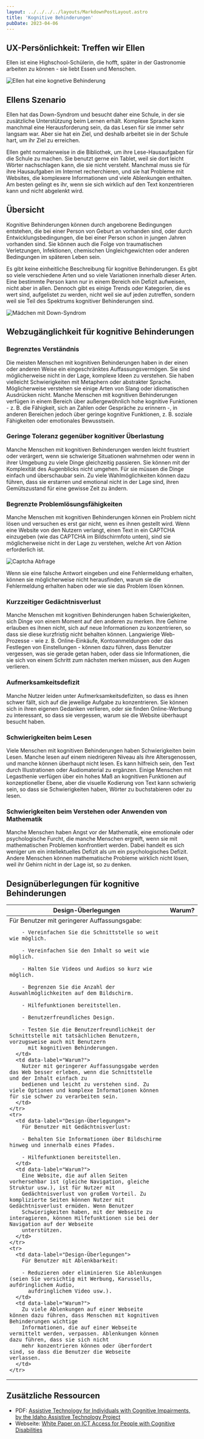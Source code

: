```yaml
---
layout: ../../../../layouts/MarkdownPostLayout.astro
title: 'Kognitive Behinderungen'
pubDate: 2023-04-06
---
```



## UX-Persönlichkeit: Treffen wir Ellen

Ellen ist eine Highschool-Schülerin, die hofft, später in der Gastronomie arbeiten zu können - sie liebt Essen und Menschen.

![Ellen hat eine kognetive Behinderung](/images/personas/persona-cognitive-down-syndrome.jpg)

## Ellens Szenario

Ellen hat das Down-Syndrom und besucht daher eine Schule, in der sie zusätzliche Unterstützung beim Lernen erhält. Komplexe Sprache kann manchmal eine Herausforderung sein, da das Lesen für sie immer sehr langsam war. Aber sie hat ein Ziel, und deshalb arbeitet sie in der Schule hart, um ihr Ziel zu erreichen.

Ellen geht normalerweise in die Bibliothek, um ihre Lese-Hausaufgaben für die Schule zu machen. Sie benutzt gerne ein Tablet, weil
sie dort leicht Wörter nachschlagen kann, die sie nicht versteht. Manchmal muss sie für ihre Hausaufgaben im Internet recherchieren,
und sie hat Probleme mit Websites, die komplexere Informationen und viele Ablenkungen enthalten. Am besten gelingt es ihr, wenn sie
sich wirklich auf den Text konzentrieren kann und nicht abgelenkt wird.

## Übersicht

Kognitive Behinderungen können durch angeborene Bedingungen entstehen, die bei einer Person von Geburt an vorhanden sind, oder
durch Entwicklungsbedingungen, die bei einer Person schon in jungen Jahren vorhanden sind. Sie können auch die Folge von
traumatischen Verletzungen, Infektionen, chemischen Ungleichgewichten oder anderen Bedingungen im späteren Leben sein.

Es gibt keine einheitliche Beschreibung für kognitive Behinderungen. Es gibt so viele verschiedene Arten und so viele Variationen
innerhalb dieser Arten. Eine bestimmte Person kann nur in einem Bereich ein Defizit aufweisen, nicht aber in allen. Dennoch gibt
es einige Trends oder Kategorien, die es wert sind, aufgelistet zu werden, nicht weil sie auf jeden zutreffen, sondern weil sie
Teil des Spektrums kognitiver Behinderungen sind.

![Mädchen mit Down-Syndrom](/images/kognetive-behinderungen/down-syndrome-700.jpg)

## Webzugänglichkeit für kognitive Behinderungen

### Begrenztes Verständnis

Die meisten Menschen mit kognitiven Behinderungen haben in der einen oder anderen Weise ein eingeschränktes Auffassungsvermögen.
Sie sind möglicherweise nicht in der Lage, komplexe Ideen zu verstehen. Sie haben vielleicht Schwierigkeiten mit Metaphern oder
abstrakter Sprache. Möglicherweise verstehen sie einige Arten von Slang oder idiomatischen Ausdrücken nicht. Manche Menschen mit
kognitiven Behinderungen verfügen in einem Bereich über außergewöhnlich hohe kognitive Funktionen - z. B. die Fähigkeit, sich an
Zahlen oder Gespräche zu erinnern -, in anderen Bereichen jedoch über geringe kognitive Funktionen, z. B. soziale Fähigkeiten oder
emotionales Bewusstsein.

### Geringe Toleranz gegenüber kognitiver Überlastung

Manche Menschen mit kognitiven Behinderungen werden leicht frustriert oder verärgert, wenn sie schwierige Situationen wahrnehmen
oder wenn in ihrer Umgebung zu viele Dinge gleichzeitig passieren. Sie können mit der Komplexität des Augenblicks nicht umgehen.
Für sie müssen die Dinge einfach und überschaubar sein. Zu viele Wahlmöglichkeiten können dazu führen, dass sie erstarren und
emotional nicht in der Lage sind, ihren Gemütszustand für eine gewisse Zeit zu ändern.

### Begrenzte Problemlösungsfähigkeiten

Manche Menschen mit kognitiven Behinderungen können ein Problem nicht lösen und versuchen es erst gar nicht, wenn es ihnen
gestellt wird. Wenn eine Website von den Nutzern verlangt, einen Text in ein CAPTCHA einzugeben (wie das CAPTCHA im Bildschirmfoto
unten), sind sie möglicherweise nicht in der Lage zu verstehen, welche Art von Aktion erforderlich ist.

![Captcha Abfrage](/images/kognetive-behinderungen/captcha.jpg)

Wenn sie eine falsche Antwort eingeben und eine Fehlermeldung erhalten, können sie möglicherweise nicht herausfinden,
warum sie die Fehlermeldung erhalten haben oder wie sie das Problem lösen können.

### Kurzzeitiger Gedächtnisverlust

Manche Menschen mit kognitiven Behinderungen haben Schwierigkeiten, sich Dinge von einem Moment auf den anderen zu merken.
Ihre Gehirne erlauben es ihnen nicht, sich auf neue Informationen zu konzentrieren, so dass sie diese kurzfristig nicht behalten
können. Langwierige Web-Prozesse - wie z. B. Online-Einkäufe, Kontoanmeldungen oder das Festlegen von Einstellungen - können
dazu führen, dass Benutzer vergessen, was sie gerade getan haben, oder dass sie Informationen, die sie sich von einem Schritt
zum nächsten merken müssen, aus den Augen verlieren.

### Aufmerksamkeitsdefizit

Manche Nutzer leiden unter Aufmerksamkeitsdefiziten, so dass es ihnen schwer fällt, sich auf die jeweilige Aufgabe zu konzentrieren.
Sie können sich in ihren eigenen Gedanken verlieren, oder sie finden Online-Werbung zu interessant, so dass sie vergessen, warum
sie die Website überhaupt besucht haben.

### Schwierigkeiten beim Lesen

Viele Menschen mit kognitiven Behinderungen haben Schwierigkeiten beim Lesen. Manche lesen auf einem niedrigeren Niveau als ihre
Altersgenossen, und manche können überhaupt nicht lesen. Es kann hilfreich sein, den Text durch Illustrationen oder Audiomaterial
zu ergänzen. Einige Menschen mit Legasthenie verfügen über ein hohes Maß an kognitiven Funktionen auf konzeptioneller Ebene,
aber die visuelle Kodierung von Text kann schwierig sein, so dass sie Schwierigkeiten haben, Wörter zu buchstabieren oder zu lesen.

### Schwierigkeiten beim Verstehen oder Anwenden von Mathematik

Manche Menschen haben Angst vor der Mathematik, eine emotionale oder psychologische Furcht, die manche Menschen ergreift,
wenn sie mit mathematischen Problemen konfrontiert werden. Dabei handelt es sich weniger um ein intellektuelles Defizit als
um ein psychologisches Defizit. Andere Menschen können mathematische Probleme wirklich nicht lösen, weil ihr Gehirn nicht in
der Lage ist, so zu denken.

## Designüberlegungen für kognitive Behinderungen

<table>
  <thead>
    <tr>
      <th>Design-Überlegungen</th>
      <th>Warum?</th>
    </tr>
  </thead>
  <tbody>
    <tr>
      <td data-label="Design-Überlegungen">
        Für Benutzer mit geringerer Auffassungsgabe:

        - Vereinfachen Sie die Schnittstelle so weit wie möglich.

        - Vereinfachen Sie den Inhalt so weit wie möglich.

        - Halten Sie Videos und Audios so kurz wie möglich.

        - Begrenzen Sie die Anzahl der Auswahlmöglichkeiten auf dem Bildschirm.

        - Hilfefunktionen bereitstellen.

        - Benutzerfreundliches Design.

        - Testen Sie die Benutzerfreundlichkeit der Schnittstelle mit tatsächlichen Benutzern, vorzugsweise auch mit Benutzern
          mit kognitiven Behinderungen.
      </td>
      <td data-label="Warum?">
        Nutzer mit geringerer Auffassungsgabe werden das Web besser erleben, wenn die Schnittstelle und der Inhalt einfach zu
        bedienen und leicht zu verstehen sind. Zu viele Optionen und komplexe Informationen können für sie schwer zu verarbeiten sein.
      </td>
    </tr>
    <tr>
      <td data-label="Design-Überlegungen">
        Für Benutzer mit Gedächtnisverlust:

        - Behalten Sie Informationen über Bildschirme hinweg und innerhalb eines Pfades.

        - Hilfefunktionen bereitstellen.
      </td>
      <td data-label="Warum?">
        Eine Website, die auf allen Seiten vorhersehbar ist (gleiche Navigation, gleiche Struktur usw.), ist für Nutzer mit
        Gedächtnisverlust von großem Vorteil. Zu komplizierte Seiten können Nutzer mit Gedächtnisverlust ermüden. Wenn Benutzer
        Schwierigkeiten haben, mit der Webseite zu interagieren, können Hilfefunktionen sie bei der Navigation auf der Webseite
        unterstützen.
      </td>
    </tr>
    <tr>
      <td data-label="Design-Überlegungen">
        Für Benutzer mit Ablenkbarkeit:

        - Reduzieren oder eliminieren Sie Ablenkungen (seien Sie vorsichtig mit Werbung, Karussells, aufdringlichem Audio,
          aufdringlichem Video usw.).
      </td>
      <td data-label="Warum?">
        Zu viele Ablenkungen auf einer Webseite können dazu führen, dass Menschen mit kognitiven Behinderungen wichtige
        Informationen, die auf einer Webseite vermittelt werden, verpassen. Ablenkungen können dazu führen, dass sie sich nicht
        mehr konzentrieren können oder überfordert sind, so dass die Benutzer die Webseite verlassen.
      </td>
    </tr>

  </tbody>
</table>

## Zusätzliche Ressourcen

- PDF: <a href="http://idahoat.org/Portals/60/Documents/Services/Resources/AT_CognitiveImpairmentsHandbook.pdf" target="_blank">Assistive Technology for Individuals with Cognitive Impairments, by the Idaho Assistive Technology Project</a>
- Webseite: <a href="https://www.fcc.gov/document/white-paper-ict-access-people-cognitive-disabilities" target="_blank">White Paper on ICT Access for People with Cognitive Disabilities</a>
